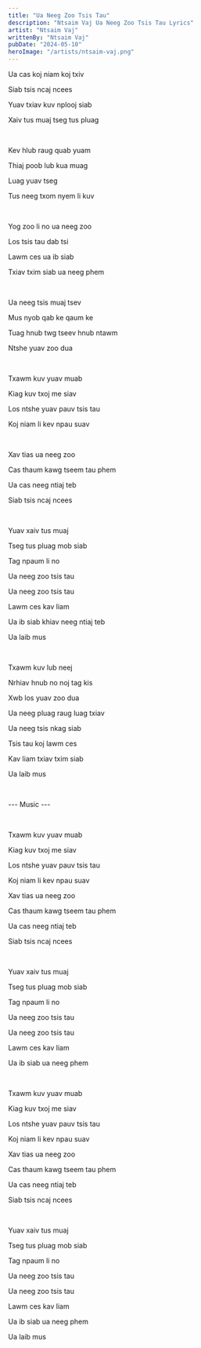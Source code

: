 ```yaml
---
title: "Ua Neeg Zoo Tsis Tau"
description: "Ntsaim Vaj Ua Neeg Zoo Tsis Tau Lyrics"
artist: "Ntsaim Vaj"
writtenBy: "Ntsaim Vaj"
pubDate: "2024-05-10"
heroImage: "/artists/ntsaim-vaj.png"
---
```


Ua cas koj niam koj txiv

Siab tsis ncaj ncees

Yuav txiav kuv nplooj siab

Xaiv tus muaj tseg tus pluag

<br />

Kev hlub raug quab yuam

Thiaj poob lub kua muag

Luag yuav tseg

Tus neeg txom nyem li kuv

<br />

Yog zoo li no ua neeg zoo

Los tsis tau dab tsi

Lawm ces ua ib siab

Txiav txim siab ua neeg phem

<br />

Ua neeg tsis muaj tsev

Mus nyob qab ke qaum ke

Tuag hnub twg tseev hnub ntawm

Ntshe yuav zoo dua

<br />

Txawm kuv yuav muab

Kiag kuv txoj me siav

Los ntshe yuav pauv tsis tau

Koj niam li kev npau suav

<br />

Xav tias ua neeg zoo

Cas thaum kawg tseem tau phem

Ua cas neeg ntiaj teb

Siab tsis ncaj ncees

<br />

Yuav xaiv tus muaj

Tseg tus pluag mob siab

Tag npaum li no

Ua neeg zoo tsis tau

Ua neeg zoo tsis tau

Lawm ces kav liam

Ua ib siab khiav neeg ntiaj teb

Ua laib mus

<br />

Txawm kuv lub neej

Nrhiav hnub no noj tag kis

Xwb los yuav zoo dua

Ua neeg pluag raug luag txiav

Ua neeg tsis nkag siab

Tsis tau koj lawm ces

Kav liam txiav txim siab

Ua laib mus

<br />

--- Music ---

<br />

Txawm kuv yuav muab

Kiag kuv txoj me siav

Los ntshe yuav pauv tsis tau

Koj niam li kev npau suav

Xav tias ua neeg zoo

Cas thaum kawg tseem tau phem

Ua cas neeg ntiaj teb

Siab tsis ncaj ncees

<br />

Yuav xaiv tus muaj

Tseg tus pluag mob siab

Tag npaum li no

Ua neeg zoo tsis tau

Ua neeg zoo tsis tau

Lawm ces kav liam

Ua ib siab ua neeg phem

<br />

Txawm kuv yuav muab

Kiag kuv txoj me siav

Los ntshe yuav pauv tsis tau

Koj niam li kev npau suav

Xav tias ua neeg zoo

Cas thaum kawg tseem tau phem

Ua cas neeg ntiaj teb

Siab tsis ncaj ncees

<br />

Yuav xaiv tus muaj

Tseg tus pluag mob siab

Tag npaum li no

Ua neeg zoo tsis tau

Ua neeg zoo tsis tau

Lawm ces kav liam

Ua ib siab ua neeg phem

Ua laib mus

